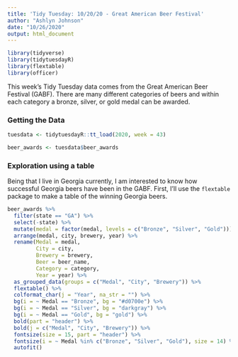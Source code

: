 ```yaml
---
title: 'Tidy Tuesday: 10/20/20 - Great American Beer Festival'
author: "Ashlyn Johnson"
date: "10/26/2020"
output: html_document
---
```


```r
library(tidyverse)
library(tidytuesdayR) 
library(flextable)
library(officer)
```

This week's Tidy Tuesday data comes from the Great American Beer Festival (GABF). There are many different categories of beers and within each category a bronze, silver, or gold medal can be awarded. 


### Getting the Data
```r
tuesdata <- tidytuesdayR::tt_load(2020, week = 43)

beer_awards <- tuesdata$beer_awards
```

### Exploration using a table

Being that I live in Georgia currently, I am interested to know how successful Georgia beers have been in the GABF. First, I'll use the `flextable` package to make a table of the winning Georgia beers. 

```r


beer_awards %>% 
  filter(state == "GA") %>% 
  select(-state) %>% 
  mutate(medal = factor(medal, levels = c("Bronze", "Silver", "Gold"))) %>%
  arrange(medal, city, brewery, year) %>% 
  rename(Medal = medal, 
         City = city, 
         Brewery = brewery, 
         Beer = beer_name, 
         Category = category, 
         Year = year) %>% 
  as_grouped_data(groups = c("Medal", "City", "Brewery")) %>% 
  flextable() %>% 
  colformat_char(j = "Year", na_str = "") %>% 
  bg(i = ~ Medal == "Bronze", bg = "#d0700e") %>% 
  bg(i = ~ Medal == "Silver", bg = "darkgray") %>% 
  bg(i = ~ Medal == "Gold", bg = "gold") %>% 
  bold(part = "header") %>% 
  bold(j = c("Medal", "City", "Brewery")) %>% 
  fontsize(size = 15, part = "header") %>% 
  fontsize(i = ~ Medal %in% c("Bronze", "Silver", "Gold"), size = 14) %>% 
  autofit()
  
  
  
  
```

